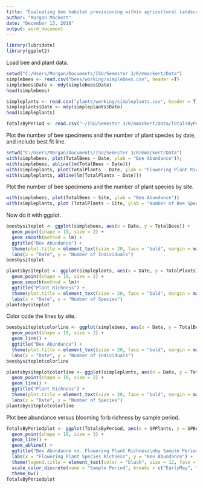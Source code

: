 ---
title: "Evaluating bee habitat provisioning within agricultural landscapes"
author: "Morgan Mackert"
date: "December 13, 2016"
output: word_document
---

```{r load packages, echo = FALSE}
library(lubridate)
library(ggplot2)
```

Load bee and plant data.
```{r load data, echo = FALSE}
setwd("C:/Users/Morgan/Documents/ISU/Semester 3/R/mmackert/Data")
simplebees <- read.csv("bees/working/simplebees.csv", header =T)
simplebees$Date <- mdy(simplebees$Date)
head(simplebees)

simpleplants <- read.csv("plants/working/simpleplants.csv", header = T)
simpleplants$Date <- mdy(simpleplants$Date)
head(simpleplants)

TotalsByPeriod <- read.csv("~/ISU/Semester 3/R/mmackert/Data/TotalsByPeriod.csv")
```

Plot the number of bee specimens and the number of plant species by date, and include best fit line.
```{r bees and plants by date}
setwd("C:/Users/Morgan/Documents/ISU/Semester 3/R/mmackert/Data")
with(simplebees, plot(TotalBees ~ Date, ylab = "Bee Abundance"));
with(simplebees, abline(lm(TotalBees ~ Date)))
with(simpleplants, plot(TotalPlants ~ Date, ylab = "Flowering Plant Richness"));
with(simpleplants, abline(lm(TotalPlants ~ Date)))
```

Plot the number of bee specimens and the number of plant species by site.
```{r bees and plants by site}
with(simplebees, plot(TotalBees ~ Site, ylab = "Bee Abundance"))
with(simpleplants, plot (TotalPlants ~ Site, ylab = "Number of Bee Species"))
```

Now do it with ggplot.
```{r bees and plants by date ggplot}
beesbysiteplot <- ggplot(simplebees, aes(x = Date, y = TotalBees)) + 
  geom_point(shape = 19, size = 2) + 
  geom_smooth(method = lm) +
  ggtitle("Bee Abundance") +
  theme(plot.title = element_text(size = 20, face = "bold", margin = margin(10, 0, 10, 0))) +
  labs(x = "Date", y = "Number of Individuals")
beesbysiteplot

plantsbysiteplot <- ggplot(simpleplants, aes(x = Date, y = TotalPlants)) +
  geom_point(shape = 19, size = 2) +
  geom_smooth(method = lm)+
  ggtitle("Plant Richness") +
  theme(plot.title = element_text(size = 20, face = "bold", margin = margin(10, 0, 10, 0))) +
  labs(x = "Date", y = "Number of Species")
plantsbysiteplot
```

Color code the lines by site.
```{r bees and plants by date ggplot with color coded lines}
beesbysiteplotcolorline <- ggplot(simplebees, aes(x = Date, y = TotalBees, color = Site)) + 
  geom_point(shape = 19, size = 2) +
  geom_line() +
  ggtitle("Bee Abundance") +
  theme(plot.title = element_text(size = 20, face = "bold", margin = margin(10, 0, 10, 0))) +
  labs(x = "Date", y = "Number of Individuals")
beesbysiteplotcolorline

plantsbysiteplotcolorline <- ggplot(simpleplants, aes(x = Date, y = TotalPlants, color = Site)) +
  geom_point(shape = 19, size = 2) +
  geom_line() +
  ggtitle("Plant Richness") +
  theme(plot.title = element_text(size = 20, face = "bold", margin = margin(10, 0, 10, 0))) +
  labs(x = "Date", y = "Number of Species")
plantsbysiteplotcolorline
```

Plot bee abundance versus blooming forb richness by sample period.
```{r bees vs plants by period}
TotalsByPeriodplot <- ggplot(TotalsByPeriod, aes(x = SPPlants, y = SPBees, color = (SamplePeriod))) +
  geom_point(shape = 19, size = 3) +
  geom_line() +
  geom_abline() +
  ggtitle("Bee Abundance vs. Flowering Plant Richness\nby Sample Period") +
  labs(x = "Flowering Plant Species Richness", y = "Bee Abundance") +
  theme(legend.title = element_text(color = "black", size = 12, face = NULL)) + 
  scale_color_discrete(name = "Sample Period", breaks = c("EarlyMay", "LateMay", "June", "July", "August")) +
  theme_bw()
TotalsByPeriodplot
```


